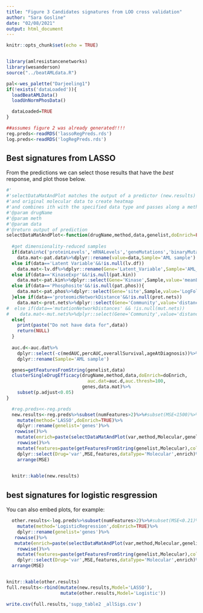 ```yaml
---
title: "Figure 3 Candidates signatures from LOO cross validation"
author: "Sara Gosline"
date: "02/08/2021"
output: html_document
---
```


```r
knitr::opts_chunk$set(echo = TRUE)


library(amlresistancenetworks)
library(wesanderson)
source("../beatAMLdata.R")

pal<-wes_palette("Darjeeling1")
if(!exists('dataLoaded')){
  loadBeatAMLData()
  loadUnNormPhosData()

  dataLoaded=TRUE
}

##assumes figure 2 was already generated!!!!
reg.preds<-readRDS('lassoRegPreds.rds')
log.preds<-readRDS('logRegPreds.rds')

```

## Best signatures from LASSO

From the predictions we can select those results that have the _best_ response, and plot those below. 

```r


#'
#'selectDataMatAndPlot matches the output of a predictor (new.results) to the AUC data
#'and original molecular data to create heatmap
#'and combines ith with the specified data type and passes along a method to be used
#'@param drugName
#'@param meth
#'@param data
#'@return output of prediction
selectDataMatAndPlot<-function(drugName,method,data,genelist,doEnrich=FALSE){
 
  #get dimensionality-reduced samples
  if(data%in%c('proteinLevels','mRNALevels','geneMutations','binaryMutations') &&!is.null(pat.data))
    data.mat<-pat.data%>%dplyr::rename(value=data,Sample='AML sample')
  else if(data=='Latent Variable'&&!is.null(lv.df))
    data.mat<-lv.df%>%dplyr::rename(Gene='Latent_Variable',Sample='AML_sample',value='Loading')
  else if(data=='KinaseExpr'&&!is.null(pat.kin))
    data.mat<-pat.kin%>%dplyr::select(Gene='Kinase',Sample,value='meanLFC')
  else if(data=='Phosphosite'&&!is.null(pat.phos)){
    data.mat<-pat.phos%>%dplyr::select(Gene='site',Sample,value='LogFoldChange')
  }else if(data=='proteomicNetworkDistance'&&!is.null(prot.nets))
    data.mat<-prot.nets%>%dplyr::select(Gene='Community',value='distance',Sample=`AML sample`)
#  else if(data=='mutationNetworkDistances' && !is.null(mut.nets))
#    data.mat<-mut.nets%>%dplyr::select(Gene='Community',value='distance',Sample=`AML sample`)
  else{
    print(paste("Do not have data for",data))
    return(NULL)
  }
  
  auc.d<-auc.dat%>%
    dplyr::select(-c(medAUC,percAUC,overallSurvival,ageAtDiagnosis))%>%
    dplyr::rename(Sample='AML sample')

  genes=getFeaturesFromString(genelist,data)
  clusterSingleDrugEfficacy(drugName,method,data,doEnrich=doEnrich,
                              auc.dat=auc.d,auc.thresh=100,
                            genes,data.mat)%>%
    subset(p.adjust<0.05)  
}

  #reg.preds<<-reg.preds
  new.results<-reg.preds%>%subset(numFeatures>2)%>%#subset(MSE<1500)%>%  
    mutate(method='LASSO',doEnrich=TRUE)%>%
    dplyr::rename(genelist='genes')%>%
   rowwise()%>%
    mutate(enrich=paste(selectDataMatAndPlot(var,method,Molecular,genelist,doEnrich)$Description,collapse=','))%>%
    rowwise()%>%
    mutate(features=paste(getFeaturesFromString(genelist,Molecular),collapse=','))%>%
    dplyr::select(Drug='var',MSE,features,dataType='Molecular',enrich)%>%
    arrange(MSE)

  
  knitr::kable(new.results)
```

## best signatures for logistic resgression

You can also embed plots, for example:

```r

  other.results<-log.preds%>%subset(numFeatures>2)%>%#subset(MSE<0.21)%>%  
    mutate(method='LogisticRegression',doEnrich=TRUE)%>%
    dplyr::rename(genelist='genes')%>%
   rowwise()%>%
   mutate(enrich=paste(selectDataMatAndPlot(var,method,Molecular,genelist,doEnrich)$Description,collapse=','))%>%
    rowwise()%>%
    mutate(features=paste(getFeaturesFromString(genelist,Molecular),collapse=','))%>%
    dplyr::select(Drug='var',MSE,features,dataType='Molecular',enrich)%>%
  arrange(MSE)


knitr::kable(other.results)
full.results<-rbind(mutate(new.results,Model='LASSO'),
                    mutate(other.results,Model='Logistic'))

write.csv(full.results,'supp_table2 _allSigs.csv')

```


